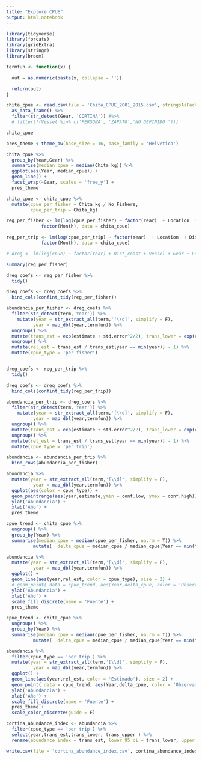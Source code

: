 ```yaml
---
title: "Explore CPUE"
output: html_notebook
---
```


```r
library(tidyverse)
library(forcats)
library(gridExtra)
library(stringr)
library(broom)

termfun <- function(x) {

  out = as.numeric(paste(x, collapse = ''))

  return(out)
}
```


```r
chita_cpue <- read.csv(file = 'Chita_CPUE_2001_2015.csv', stringsAsFactors = F) %>%
  as_data_frame() %>% 
  filter(str_detect(Gear, 'CORTINA')) #%>% 
  # filter(!(Vessel %in% c('PERSONA', 'ZAPATO','NO DEFINIDO ')))

chita_cpue

pres_theme <-theme_bw(base_size = 16, base_family = 'Helvetica')


```
```r

chita_cpue %>% 
  group_by(Year,Gear) %>% 
  summarise(median_cpue = median(Chita_kg)) %>% 
  ggplot(aes(Year, median_cpue)) + 
  geom_line() + 
  facet_wrap(~Gear, scales = 'free_y') + 
  pres_theme

```


```r

chita_cpue <- chita_cpue %>% 
  mutate(cpue_per_fisher = Chita_kg / No_Fishers,
         cpue_per_trip = Chita_kg)

reg_per_fisher <- lm(log(cpue_per_fisher) ~ factor(Year)  + Location  + Dist_coast + Percent_Chita._actual + 
             factor(Month), data = chita_cpue)

reg_per_trip <- lm(log(cpue_per_trip) ~ factor(Year)  + Location  + Dist_coast + Percent_Chita._actual + 
             factor(Month), data = chita_cpue)

# dreg <- lm(log(cpue) ~ factor(Year) + Dist_coast + Vessel + Gear + Location + Percent_Chita._actual, data = chita_cpue)

summary(reg_per_fisher)

dreg_coefs <- reg_per_fisher %>%
  tidy()

dreg_coefs <- dreg_coefs %>%
  bind_cols(confint_tidy(reg_per_fisher))

abundancia_per_fisher <- dreg_coefs %>%
  filter(str_detect(term,'Year')) %>%
    mutate(year = str_extract_all(term,'[\\d]', simplify = F),
          year = map_dbl(year,termfun)) %>%
  ungroup() %>%
  mutate(trans_est = exp(estimate + std.error^2/2), trans_lower = exp(conf.low + std.error^2/2), trans_upper = exp(conf.high + std.error^2/2 )) %>%
  ungroup() %>%
  mutate(rel_est = trans_est / trans_est[year == min(year)] - 1) %>% 
  mutate(cpue_type = 'per fisher')


dreg_coefs <- reg_per_trip %>%
  tidy()

dreg_coefs <- dreg_coefs %>%
  bind_cols(confint_tidy(reg_per_trip))

abundancia_per_trip <- dreg_coefs %>%
  filter(str_detect(term,'Year')) %>%
    mutate(year = str_extract_all(term,'[\\d]', simplify = F),
          year = map_dbl(year,termfun)) %>%
  ungroup() %>%
  mutate(trans_est = exp(estimate + std.error^2/2), trans_lower = exp(conf.low + std.error^2/2), trans_upper = exp(conf.high + std.error^2/2 )) %>%
  ungroup() %>%
  mutate(rel_est = trans_est / trans_est[year == min(year)] - 1) %>% 
  mutate(cpue_type = 'per trip')

abundancia <- abundancia_per_trip %>% 
  bind_rows(abundancia_per_fisher)


```

```r
abundancia %>%
  mutate(year = str_extract_all(term,'[\\d]', simplify = F),
          year = map_dbl(year,termfun)) %>%
  ggplot(aes(color = cpue_type)) +
  geom_pointrange(aes(year,estimate,ymin = conf.low, ymax = conf.high)) +
  ylab('Abundancia') +
  xlab('Año') + 
  pres_theme


```

```r

cpue_trend <- chita_cpue %>%
  ungroup() %>%
  group_by(Year) %>%
  summarise(median_cpue = median(cpue_per_fisher, na.rm = T)) %>%
          mutate(  delta_cpue = median_cpue / median_cpue[Year == min(Year) + 1] - 1)

abundancia %>%
  mutate(year = str_extract_all(term,'[\\d]', simplify = F),
          year = map_dbl(year,termfun)) %>%
  ggplot() +
  geom_line(aes(year,rel_est, color = cpue_type), size = 2) +
  # geom_point( data = cpue_trend, aes(Year,delta_cpue, color = 'Observado'), size = 2) +
  ylab('Abundancia') +
  xlab('Año') +
  scale_fill_discrete(name = 'Fuente') + 
  pres_theme

```
```r
cpue_trend <- chita_cpue %>%
  ungroup() %>%
  group_by(Year) %>%
  summarise(median_cpue = median(cpue_per_fisher, na.rm = T)) %>%
          mutate(  delta_cpue = median_cpue / median_cpue[Year == min(Year) + 1] - 1)

abundancia %>%
  filter(cpue_type == 'per trip') %>% 
  mutate(year = str_extract_all(term,'[\\d]', simplify = F),
          year = map_dbl(year,termfun)) %>%
  ggplot() +
  geom_line(aes(year,rel_est, color = 'Estimado'), size = 2) +
  geom_point( data = cpue_trend, aes(Year,delta_cpue, color = 'Observado'), size = 2) +
  ylab('Abundancia') +
  xlab('Año') +
  scale_fill_discrete(name = 'Fuente') + 
  pres_theme + 
  scale_color_discrete(guide = F)
```


```r

cortina_abundance_index <- abundancia %>% 
  filter(cpue_type == 'per trip') %>% 
  select(year,trans_est,trans_lower, trans_upper ) %>% 
  rename(abundance_index = trans_est, lower_95_ci = trans_lower, upper_95_ci = trans_upper)

write.csv(file = 'cortina_abundance_index.csv', cortina_abundance_index)

```





